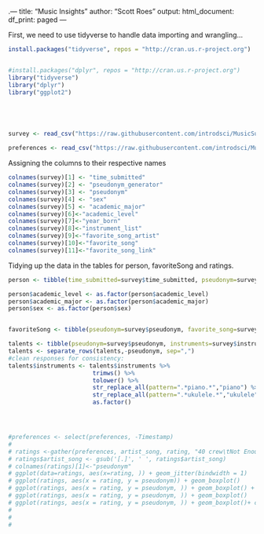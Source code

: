 .---
title: "Music Insights"
author: "Scott Roes"
output:
  html_document:
    df_print: paged
---

First, we need to use tidyverse to handle data importing and wrangling...

```r
install.packages("tidyverse", repos = "http://cran.us.r-project.org")


#install.packages("dplyr", repos = "http://cran.us.r-project.org")
library("tidyverse")
library("dplyr")
library("ggplot2")





survey <- read_csv("https://raw.githubusercontent.com/introdsci/MusicSurvey/master/music-survey.csv")

preferences <- read_csv("https://raw.githubusercontent.com/introdsci/MusicSurvey/master/preferences-survey.csv")


```




Assigning the columns to their respective names

```r
colnames(survey)[1] <- "time_submitted"
colnames(survey)[2] <- "pseudonym_generator"
colnames(survey)[3] <- "pseudonym"
colnames(survey)[4] <- "sex"
colnames(survey)[5] <- "academic_major"
colnames(survey)[6]<-"academic_level"
colnames(survey)[7]<-"year_born"
colnames(survey)[8]<-"instrument_list"
colnames(survey)[9]<-"favorite_song_artist"
colnames(survey)[10]<-"favorite_song"
colnames(survey)[11]<-"favorite_song_link"


```

Tidying up the data in the tables for person, favoriteSong and ratings. 

```r
person <- tibble(time_submitted=survey$time_submitted, pseudonym=survey$pseudonym, pseudonym_generator=survey$pseudonym_generator, sex=survey$sex, academic_major=survey$academic_major, academic_level=survey$academic_level, instruments=survey$instrument_list, year_born=survey$year_born)

person$academic_level <- as.factor(person$academic_level)
person$academic_major <- as.factor(person$academic_major)
person$sex <- as.factor(person$sex)


favoriteSong <- tibble(pseudonym=survey$pseudonym, favorite_song=survey$favorite_song, favorite_song_artist=survey$favorite_song_artist, favorite_song_link=survey$favorite_song_link)

talents <- tibble(pseudonym=survey$pseudonym, instruments=survey$instrument_list)
talents <- separate_rows(talents,-pseudonym, sep=",")
#clean responses for consistency:
talents$instruments <- talents$instruments %>% 
                        trimws() %>% 
                        tolower() %>%
                        str_replace_all(pattern=".*piano.*","piano") %>%
                        str_replace_all(pattern=".*ukulele.*","ukulele") %>%
                        as.factor()




#preferences <- select(preferences, -Timestamp)
# 
# ratings <-gather(preferences, artist_song, rating, "40 crew\tNot Enough":"Wheezer\tBuddy Holly")
# ratings$artist_song <- gsub('[.]', ' ', ratings$artist_song)
# colnames(ratings)[1]<-"pseudonym"
# ggplot(data=ratings, aes(x=rating, )) + geom_jitter(bindwidth = 1)
# ggplot(ratings, aes(x = rating, y = pseudonym)) + geom_boxplot()
# ggplot(ratings, aes(x = rating, y = pseudonym, )) + geom_boxplot() + coord_flip()
# ggplot(ratings, aes(x = rating, y = pseudonym, )) + geom_boxplot()
# ggplot(ratings, aes(x = rating, y = pseudonym, )) + geom_boxplot()+ coord_fixed()
# 
# 
# 

```





